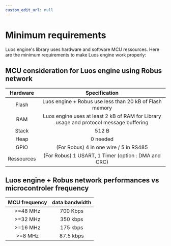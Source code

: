 ```yaml
---
custom_edit_url: null
---
```


# Minimum requirements

Luos engine's library uses hardware and software MCU ressources. Here are the minimum requirements to make Luos engine work properly:

## MCU consideration for Luos engine using Robus network

|  Hardware  |                                      Specification                                      |
| :--------: | :-------------------------------------------------------------------------------------: |
|   Flash    |                    Luos engine + Robus use less than 20 kB of Flash memory             |
|    RAM     | Luos engine uses at least 2 kB of RAM for Library usage and protocol message buffering  |
|   Stack    |                                          512 B                                          |
|    Heap    |                                        0 needed                                         |
|    GPIO    |                               (For Robus) 4 in one wire / 5 in RS485                    |
| Ressources |                        (For Robus) 1 USART, 1 Timer (option : DMA and CRC)              |

## Luos engine + Robus network performances vs microcontroler frequency

| MCU frequency | data bandwidth |
| :-----------: | :-----------: |
|   >=48 MHz    |   700 Kbps    |
|   >=32 MHz    |   350 kbps    |
|   >=16 MHz    |   175 kbps    |
|    >=8 MHz    |   87.5 kbps   |
